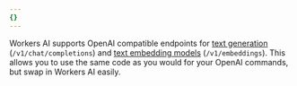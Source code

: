 ```yaml
---
{}
---
```


Workers AI supports OpenAI compatible endpoints for [text generation](/workers-ai/models/#text-generation) (`/v1/chat/completions`) and [text embedding models](/workers-ai/models/#text-embeddings) (`/v1/embeddings`). This allows you to use the same code as you would for your OpenAI commands, but swap in Workers AI easily.
